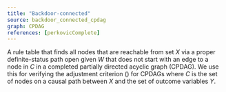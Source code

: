 ```yaml
---
title: "Backdoor-connected"
source: backdoor_connected_cpdag
graph: CPDAG
references: [perkovicComplete]
---
```



A rule table that finds all nodes that are reachable from set $X$ via a proper definite-status path open given $W$ that does not start with an edge to a node in $C$ in a completed partially directed acyclic graph (CPDAG). We use this for verifying the adjustment criterion (<Reference id="perkovicComplete" format="author year"/>) for CPDAGs where $C$ is the set of nodes on a causal path between $X$ and the set of outcome variables $Y$.
